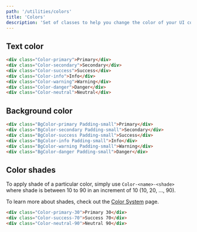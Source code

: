 ```yaml
---
path: '/utilities/colors'
title: 'Colors'
description: 'Set of classes to help you change the color of your UI components.'
---
```


## Text color

```html preview=true
<div class="Color-primary">Primary</div>
<div class="Color-secondary">Secondary</div>
<div class="Color-success">Success</div>
<div class="Color-info">Info</div>
<div class="Color-warning">Warning</div>
<div class="Color-danger">Danger</div>
<div class="Color-neutral">Neutral</div>
```

## Background color

```html preview=true
<div class="BgColor-primary Padding-small">Primary</div>
<div class="BgColor-secondary Padding-small">Secondary</div>
<div class="BgColor-success Padding-small">Success</div>
<div class="BgColor-info Padding-small">Info</div>
<div class="BgColor-warning Padding-small">Warning</div>
<div class="BgColor-danger Padding-small">Danger</div>
```

## Color shades

To apply shade of a particular color, simply use `Color-<name>-<shade>` where shade is between 10 to
90 in an increment of 10 (10, 20, ..., 90).

To learn more about shades, check out the [Color System](/foundations/color-system) page.

```html preview=true
<div class="Color-primary-30">Primary 30</div>
<div class="Color-success-70">Success 70</div>
<div class="Color-neutral-90">Neutral 90</div>
```
